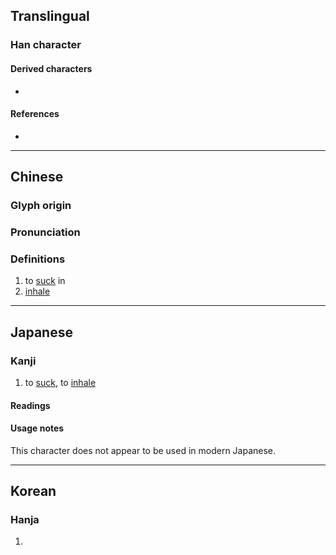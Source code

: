 {{character info/new}}
==Translingual==

===Han character===
{{Han char|rn=76|rad=欠|as=07|sn=11|four=57982|canj=DLNO|ids=⿰束欠}}

====Derived characters====
* {{l|mul|[[𠘂]], [[𤡃]], [[嗽]], [[嫰]], [[摗]], [[遬]], [[樕]], [[瘶]], [[𦌊]], [[𨱒]], [[𧐁]], [[𧷕]], [[簌]], [[蔌]], [[𧫷]], [[鏉]], [[𩌱]], [[𩐋]], [[𩮶]]}}

====References====
* {{Han ref|kx=0568.030|dkj=16086|dj=0956.160|hdz=32139.100|uh=6B36|ud=27446|bh=D5D6|bd=54742}}

----

==Chinese==
{{zh-forms}}

===Glyph origin===
{{Han etym}}

===Pronunciation===
{{zh-pron
|m=shuò,sòu
|c=sok3
|mn=suh
|mc=y
|oc=y
|ma=
|cat=v
}}

===Definitions===
{{zh-hanzi}}

# to [[suck]] in
# [[inhale]]

----

==Japanese==

===Kanji===
{{ja-kanji|grade=uc|rs=欠07}}

# to [[suck]], to [[inhale]]

====Readings====
{{ja-readings
|on=[[さく]] (saku), [[しゅく]] (shuku), [[すく]] (suku)
|kun=[[すう]] (suu)
}}

====Usage notes====
This character does not appear to be used in modern Japanese.

----

==Korean==

===Hanja===
{{ko-hanja|hangeul=삭|eumhun=|rv=sak|mr=sak|y=sak}}

# {{rfdef|ko|sort=欠07}}
